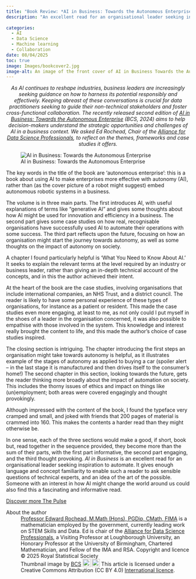 ```yaml
---
title: "Book Review: *AI in Business: Towards the Autonomous Enterprise* by Sarah Burnett"
description: "An excellent read for an organisational leader seeking inspiration to automate"
  
categories:
  - AI
  - Data Science
  - Machine learning
  - Collaboration
date: 08/04/2025
toc: true
image: Images/bookcover2.jpg
image-alt: An image of the front cover of AI in Business Towards the Autonomous Enterprise 
---
```

<center>*As AI continues to reshape industries, business leaders are increasingly seeking guidance on how to harness its potential responsibly and effectively. Keeping abreast of these conversations is crucial for data practitioners seeking to guide their non-technical stakeholders and foster cross-functional collaboration. The recently released second edition of [AI in Business: Towards the Autonomous Enterprise](https://shop.bcs.org/page/detail/ai-in-business/?SF1=work_exact&ST1=AIINBUSINESS2) (BCS, 2024) aims to help decision-makers understand the strategic opportunities and challenges of AI in a business context. We asked Ed Rochead, Chair of the [Alliance for Data Science Professionals](https://alliancefordatascienceprofessionals.com/), to reflect on the themes, frameworks and case studies it offers.*</center> 



![AI in Business: Towards the Autonomous Enterprise](Images/bookcover.jpg){#fig-cde fig-align="center"}


The key words in the title of the book are ‘autonomous enterprise’: this is a book about using AI to make enterprises more effective with autonomy (AI), rather than (as the cover picture of a robot might suggest) embed autonomous robotic systems in a business. 

The volume is in three main parts. The first introduces AI, with useful explanations of terms like “generative AI” and gives some thoughts about how AI might be used for innovation and efficiency in a business. The second part gives some case studies on how real, recognisable organisations have successfully used AI to automate their operations with some success. The third part reflects upon the future, focusing on how an organisation might start the journey towards autonomy, as well as some thoughts on the impact of autonomy on society.

A chapter I found particularly helpful is ‘What You Need to Know About AI.’ It seeks to explain the relevant terms at the level required by an industry or business leader, rather than giving an in-depth technical account of the concepts, and in this the author achieved their intent. 

At the heart of the book are the case studies, involving organisations that include international companies, an NHS Trust, and a district council. The reader is likely to have some personal experience of these types of organisations, for instance as a patient or resident. This made the case studies even more engaging, at least to me, as not only could I put myself in the shoes of a leader in the organisation concerned, it was also possible to empathise with those involved in the system. This knowledge and interest really brought the content to life, and this made the author’s choice of case studies inspired. 

The closing section is intriguing. The chapter introducing the first steps an organisation might take towards autonomy is helpful, as it illustrates example of the stages of autonomy as applied to buying a car (spoiler alert – in the last stage it is manufactured and then drives itself to the consumer’s home!) The second chapter in this section, looking towards the future, gets the reader thinking more broadly about the impact of automation on society. This includes the thorny issues of ethics and impact on things like (un)employment; both areas were covered engagingly and thought provokingly.

Although impressed with the content of the book, I found the typeface very cramped and small, and joked with friends that 200 pages of material is crammed into 160. This makes the contents a harder read than they might otherwise be. 

In one sense, each of the three sections would make a good, if short, book but, read together in the sequence provided, they become more than the sum of their parts, with the first part informative, the second part engaging, and the third thought provoking. 
*AI in Business* is an excellent read for an organisational leader seeking inspiration to automate. It gives enough language and concept familiarity to enable such a reader to ask sensible questions of technical experts, and an idea of the art of the possible. Someone with an interest in how AI might change the world around us could also find this a fascinating and informative read. 



::: {.article-btn}
[Discover more The Pulse](/the-pulse/index.qmd)
:::

::: {.further-info}
::: grid
::: {.g-col-12 .g-col-md-6}
About the author
: [Professor Edward Rochead, M.Math (Hons), PGDip, CMath, FIMA](https://www.linkedin.com/in/prof-edward-r-17768847/) is a mathematician employed by the government, currently leading work on STEM Skills and Data. Ed is chair of the [Alliance for Data Science Professionals](https://alliancefordatascienceprofessionals.com/), a Visiting Professor at Loughborough University, an Honorary Professor at the University of Birmingham, Chartered Mathematician, and Fellow of the IMA and RSA. 
Copyright and licence
: &copy; 2025 Royal Statistical Society
: Thumbnail image by [BCS](https://www.bcs.org/)
<a href="http://creativecommons.org/licenses/by/4.0/?ref=chooser-v1" target="_blank" rel="license noopener noreferrer" style="display:inline-block;"> <img style="height:22px!important;vertical-align:text-bottom;" src="https://mirrors.creativecommons.org/presskit/icons/cc.svg?ref=chooser-v1"><img style="height:22px!important;margin-left:3px;vertical-align:text-bottom;" src="https://mirrors.creativecommons.org/presskit/icons/by.svg?ref=chooser-v1"></a> This article is licensed under a Creative Commons Attribution (CC BY 4.0) <a href="http://creativecommons.org/licenses/by/4.0/?ref=chooser-v1" target="_blank" rel="license noopener noreferrer" style="display:inline-block;">International licence</a>.

:::
::: {.g-col-12 .g-col-md-6}

:::
:::
:::
